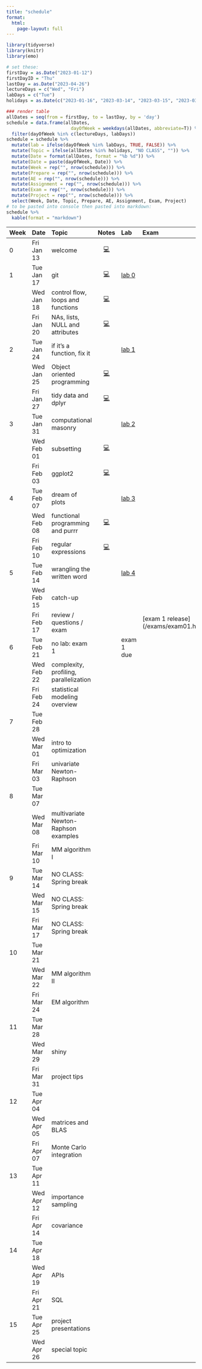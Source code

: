 ```yaml
---
title: "schedule"
format: 
  html: 
    page-layout: full
---
```


```r
library(tidyverse)
library(knitr)
library(emo)
```

```r
# set these:
firstDay = as.Date("2023-01-12")
firstDayID = "Thu"
lastDay = as.Date("2023-04-26")
lectureDays = c("Wed", "Fri")
labDays = c("Tue")
holidays = as.Date(c("2023-01-16", "2023-03-14", "2023-03-15", "2023-03-17"))

### render table
allDates = seq(from = firstDay, to = lastDay, by = 'day')
schedule = data.frame(allDates,
                        dayOfWeek = weekdays(allDates, abbreviate=T)) %>%
  filter(dayOfWeek %in% c(lectureDays, labDays))
schedule = schedule %>%
  mutate(lab = ifelse(dayOfWeek %in% labDays, TRUE, FALSE)) %>%
  mutate(Topic = ifelse(allDates %in% holidays, "NO CLASS", "")) %>%
  mutate(Date = format(allDates, format = "%b %d")) %>%
  mutate(Date = paste(dayOfWeek, Date)) %>%
  mutate(Week = rep("", nrow(schedule))) %>%
  mutate(Prepare = rep("", nrow(schedule))) %>%
  mutate(AE = rep("", nrow(schedule))) %>%
  mutate(Assignment = rep("", nrow(schedule))) %>%
  mutate(Exam = rep("", nrow(schedule))) %>%
  mutate(Project = rep("", nrow(schedule))) %>%
  select(Week, Date, Topic, Prepare, AE, Assignment, Exam, Project)
# to be pasted into console then pasted into markdown:
schedule %>%
  kable(format = "markdown")
```

| Week | Date       | Topic                                  |              Notes              | Lab                      | Exam                                  | Project |
|:----------|:----------|:----------|:---------:|:----------|:----------|:----------|
| 0    | Fri Jan 13 | welcome                                |  [💻](/slides/01-welcome.html)  |                          |                                       |         |
| 1    | Tue Jan 17 | git                                    | [💻](/slides/lab0-welcome.html) | [lab 0](/labs/lab0.html) |                                       |         |
|      | Wed Jan 18 | control flow, loops and functions      |    [💻](/slides/lec02.html)     |                          |                                       |         |
|      | Fri Jan 20 | NAs, lists, NULL and attributes        |    [💻](/slides/lec03.html)     |                          |                                       |         |
| 2    | Tue Jan 24 | if it's a function, fix it             |                                 | [lab 1](/labs/lab1.html) |                                       |         |
|      | Wed Jan 25 | Object oriented programming            |    [💻](/slides/lec04.html)     |                          |                                       |         |
|      | Fri Jan 27 | tidy data and dplyr                    |    [💻](/slides/lec05.html)     |                          |                                       |         |
| 3    | Tue Jan 31 | computational masonry                  |                                 | [lab 2](/labs/lab2.html) |                                       |         |
|      | Wed Feb 01 | subsetting                             |    [💻](/slides/lec06.html)     |                          |                                       |         |
|      | Fri Feb 03 | ggplot2                                |    [💻](/slides/lec07.html)     |                          |                                       |         |
| 4    | Tue Feb 07 | dream of plots                         |                                 | [lab 3](/labs/lab3.html) |                                       |         |
|      | Wed Feb 08 | functional programming and purrr       |    [💻](/slides/lec08.html)     |                          |                                       |         |
|      | Fri Feb 10 | regular expressions                    |    [💻](/slides/lec09.html)     |                          |                                       |         |
| 5    | Tue Feb 14 | wrangling the written word             |                                 | [lab 4](/labs/lab4.html) |                                       |         |
|      | Wed Feb 15 | catch-up                               |                                 |                          |                                       |         |
|      | Fri Feb 17 | review / questions / exam              |                                 |                          | \[exam 1 release\](/exams/exam01.html |         |
| 6    | Tue Feb 21 | no lab: exam 1                         |                                 | exam 1 due               |                                       |         |
|      | Wed Feb 22 | complexity, profiling, parallelization |                                 |                          |                                       |         |
|      | Fri Feb 24 | statistical modeling overview          |                                 |                          |                                       |         |
| 7    | Tue Feb 28 |                                        |                                 |                          |                                       |         |
|      | Wed Mar 01 | intro to optimization                  |                                 |                          |                                       |         |
|      | Fri Mar 03 | univariate Newton-Raphson              |                                 |                          |                                       |         |
| 8    | Tue Mar 07 |                                        |                                 |                          |                                       |         |
|      | Wed Mar 08 | multivariate Newton-Raphson examples   |                                 |                          |                                       |         |
|      | Fri Mar 10 | MM algorithm I                         |                                 |                          |                                       |         |
| 9    | Tue Mar 14 | NO CLASS: Spring break                 |                                 |                          |                                       |         |
|      | Wed Mar 15 | NO CLASS: Spring break                 |                                 |                          |                                       |         |
|      | Fri Mar 17 | NO CLASS: Spring break                 |                                 |                          |                                       |         |
| 10   | Tue Mar 21 |                                        |                                 |                          |                                       |         |
|      | Wed Mar 22 | MM algorithm II                        |                                 |                          |                                       |         |
|      | Fri Mar 24 | EM algorithm                           |                                 |                          |                                       |         |
| 11   | Tue Mar 28 |                                        |                                 |                          |                                       |         |
|      | Wed Mar 29 | shiny                                  |                                 |                          |                                       |         |
|      | Fri Mar 31 | project tips                           |                                 |                          |                                       |         |
| 12   | Tue Apr 04 |                                        |                                 |                          |                                       |         |
|      | Wed Apr 05 | matrices and BLAS                      |                                 |                          |                                       |         |
|      | Fri Apr 07 | Monte Carlo integration                |                                 |                          |                                       |         |
| 13   | Tue Apr 11 |                                        |                                 |                          |                                       |         |
|      | Wed Apr 12 | importance sampling                    |                                 |                          |                                       |         |
|      | Fri Apr 14 | covariance                             |                                 |                          |                                       |         |
| 14   | Tue Apr 18 |                                        |                                 |                          |                                       |         |
|      | Wed Apr 19 | APIs                                   |                                 |                          |                                       |         |
|      | Fri Apr 21 | SQL                                    |                                 |                          |                                       |         |
| 15   | Tue Apr 25 | project presentations                  |                                 |                          |                                       |         |
|      | Wed Apr 26 | special topic                          |                                 |                          |                                       |         |
